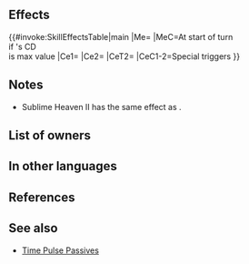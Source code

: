 {{Special
|tagid=SID_覇天・承
|intID=4136
|exclusive=1
|canUseWeapon={{WeaponList|exclude=Staff}}
|canUseMove={{MoveList|All}}
|cost=500
|cooldown=2
|effect=At start of turn, if unit's Special cooldown count is at its maximum value, grants Special cooldown count-1 to unit.<br><br>Boosts Special damage by 30% of unit's Atk. If in combat against a dragon foe or beast foe, boosts Special damage by 60% instead of 30%.<br><br>When Special triggers, neutralizes "reduces damage by X%" effects from non-Special skills.
|required=Sublime Heaven
|properties=offensive_special
}}
==Effects==
{{#invoke:SkillEffectsTable|main
|Me={{Eft|Reduce Cooldown|1}}
|MeC=At start of turn<br>if {{Tgt|Unit}}'s CD<br>is max value
|Ce1={{Eft|Damage Boost|(60% if against a<br>{{Cwti|group=1|Beast,Dragon}} [[Dragon]]/[[Beast]]<br>{{Tgt|Foe}}; else 30%)<br>of {{Tgt|Unit}}'s Atk}}
|Ce2={{Eft|Neutralize Damage Reduction}}
|CeT2={{Tgt|Foe}}
|CeC1-2=Special triggers
}}

==Notes==
* Sublime Heaven II has the same effect as {{St|Time's Pulse 3}}.
{{AtkDamageBoost}}
{{DamageReductionNeutralization}}
{{Start of turn Special modification}}
==List of owners==
{{Skill Hero List}}
==In other languages==
{{OtherLanguages
|japanese=覇天・承
|german=Ewiger Himmel II
|spanishEU=Cielo sublime II
|spanishLA=Cielo sublime II
|french=Ciel suprême II
|italian=Cieli supremi II
|chineseTW=霸天・承
|portuguese=Paraíso sublime II
}}
==References==
<references/>
==See also==
{{See also skills|cond=(Description LIKE '%disables%reduce%damage by x%' OR Description LIKE '%neutralizes%reduce%damage by x%') AND Description LIKE '%non-Special%' AND Description NOT LIKE '%reduces the percentage%' OR Description LIKE '%if in combat against a dragon%or beast foe%' OR (Description LIKE '%maximum value%Special cooldown count-1%' OR Description LIKE '%start of turn%Special cooldown count-1%maximum value%') AND Exclusive='1'}}
* [[Time Pulse Passives]]
{{Specials Navbox}}